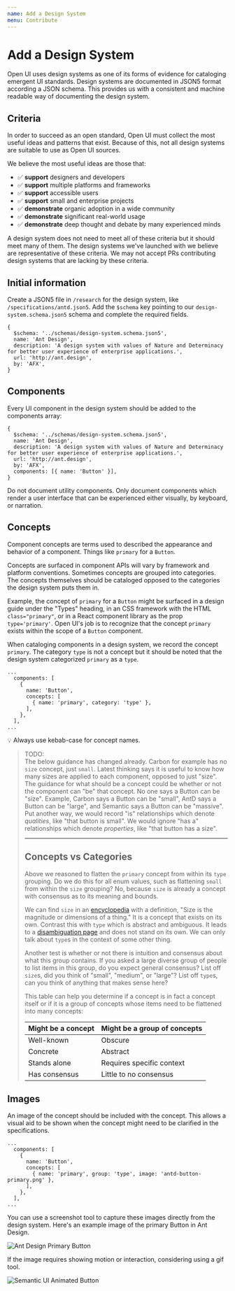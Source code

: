 ```yaml
---
name: Add a Design System
menu: Contribute
---
```



# Add a Design System

Open UI uses design systems as one of its forms of evidence for cataloging emergent UI standards.
Design systems are documented in JSON5 format according a JSON schema.
This provides us with a consistent and machine readable way of documenting the design system.

## Criteria

In order to succeed as an open standard, Open UI must collect the most useful ideas and patterns that exist.
Because of this, not all design systems are suitable to use as Open UI sources.

We believe the most useful ideas are those that:

- :white_check_mark: **support** designers and developers
- :white_check_mark: **support** multiple platforms and frameworks
- :white_check_mark: **support** accessible users
- :white_check_mark: **support** small and enterprise projects
- :white_check_mark: **demonstrate** organic adoption in a wide community
- :white_check_mark: **demonstrate** significant real-world usage
- :white_check_mark: **demonstrate** deep thought and debate by many experienced minds

A design system does not need to meet all of these criteria but it should meet many of them.
The design systems we've launched with we believe are representative of these criteria.
We may not accept PRs contributing design systems that are lacking by these criteria.

## Initial information

Create a JSON5 file in `/research` for the design system, like `/specifications/antd.json5`.
Add the `$schema` key pointing to our `design-system.schema.json5` schema and complete the required fields.

```json5
{
  $schema: '../schemas/design-system.schema.json5',
  name: 'Ant Design',
  description: 'A design system with values of Nature and Determinacy for better user experience of enterprise applications.',
  url: 'http://ant.design',
  by: 'AFX',
}
```

## Components

Every UI component in the design system should be added to the components array:

```json5
{
  $schema: '../schemas/design-system.schema.json5',
  name: 'Ant Design',
  description: 'A design system with values of Nature and Determinacy for better user experience of enterprise applications.',
  url: 'http://ant.design',
  by: 'AFX',
  components: [{ name: 'Button' }],
}
```

Do not document utility components.
Only document components which render a user interface that can be experienced either visually, by keyboard, or narration.

## Concepts

Component concepts are terms used to described the appearance and behavior of a component.
Things like `primary` for a `Button`.

Concepts are surfaced in component APIs will vary by framework and platform conventions.
Sometimes concepts are grouped into categories.
The concepts themselves should be cataloged opposed to the categories the design system puts them in.

Example, the concept of `primary` for a `Button` might be surfaced in a design guide under the "Types" heading, in an CSS framework with the HTML `class="primary"`, or in a React component library as the prop `type='primary'`.
Open UI's job is to recognize that the concept `primary` exists within the scope of a `Button` component.

When cataloging components in a design system, we record the concept `primary`.
The category `type` is not a concept but it should be noted that the design system categorized `primary` as a `type`.

```json5
...
  components: [
    {
      name: 'Button',
      concepts: [
        { name: 'primary', category: 'type' },
      ],
    },
  ],
...
```

:bulb: Always use kebab-case for concept names.

> TODO:<br/>
> The below guidance has changed already. Carbon for example has no `size` concept, just `small`.
> Latest thinking says it is useful to know how many sizes are applied to each component, opposed to just "size".
> The guidance for what should be a concept could be whether or not the component can "be" that concept.
> No one says a Button can be "size".
> Example, Carbon says a Button can be "small", AntD says a Button can be "large", and Semantic says a Button can be "massive".
> Put another way, we would record "is" relationships which denote _qualities_, like "that button is small".
> We would ignore "has a" relationships which denote _properties_, like "that button has a size".
>
> ---
>
> ## Concepts vs Categories
>
> Above we reasoned to flatten the `primary` concept from within its `type` grouping.
> Do we do this for all enum values, such as flattening `small` from within the `size` grouping?
> No, because `size` is already a concept with consensus as to its meaning and bounds.
>
> We can find `size` in an [encyclopedia](https://en.wikipedia.org/wiki/Size) with a definition, "Size is the magnitude or dimensions of a thing."
> It is a concept that exists on its own.
> Contrast this with `type` which is abstract and ambiguous.
> It leads to a [disambiguation page](https://en.wikipedia.org/wiki/Type) and does not stand on its own.
> We can only talk about `type`s in the context of some other thing.
>
> Another test is whether or not there is intuition and consensus about what this group contains.
> If you asked a large diverse group of people to list items in this group, do you expect general consensus?
> List off `size`s, did you think of "small", "medium", or "large"?
> List off `type`s, can you think of anything that makes sense here?
>
> This table can help you determine if a concept is in fact a concept itself or if it is a group of concepts whose items need to be flattened into many concepts:
>
> | Might be a concept | Might be a group of concepts |
> | ------------------ | ---------------------------- |
> | Well-known         | Obscure                      |
> | Concrete           | Abstract                     |
> | Stands alone       | Requires specific context    |
> | Has consensus      | Little to no consensus       |

## Images

An image of the concept should be included with the concept.
This allows a visual aid to be shown when the concept might need to be clarified in the specifications.

```json5
...
  components: [
    {
      name: 'Button',
      concepts: [
        { name: 'primary', group: 'type', image: 'antd-button-primary.png' },
      ],
    },
  ],
...
```

You can use a screenshot tool to capture these images directly from the design system.
Here's an example image of the primary Button in Ant Design.

<Image src="antd-button-primary.png" alt="Ant Design Primary Button" />

If the image requires showing motion or interaction, considering using a gif tool.

<Image src="sui-button-animated.gif" alt="Semantic UI Animated Button" />
